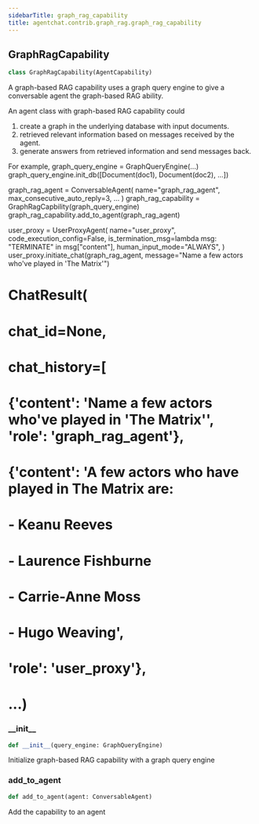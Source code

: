 ```yaml
---
sidebarTitle: graph_rag_capability
title: agentchat.contrib.graph_rag.graph_rag_capability
---
```


## GraphRagCapability

```python
class GraphRagCapability(AgentCapability)
```

A graph-based RAG capability uses a graph query engine to give a conversable agent the graph-based RAG ability.

An agent class with graph-based RAG capability could
1. create a graph in the underlying database with input documents.
2. retrieved relevant information based on messages received by the agent.
3. generate answers from retrieved information and send messages back.

For example,
graph_query_engine = GraphQueryEngine(...)
graph_query_engine.init_db([Document(doc1), Document(doc2), ...])

graph_rag_agent = ConversableAgent(
name="graph_rag_agent",
max_consecutive_auto_reply=3,
...
)
graph_rag_capability = GraphRagCapbility(graph_query_engine)
graph_rag_capability.add_to_agent(graph_rag_agent)

user_proxy = UserProxyAgent(
name="user_proxy",
code_execution_config=False,
is_termination_msg=lambda msg: "TERMINATE" in msg["content"],
human_input_mode="ALWAYS",
)
user_proxy.initiate_chat(graph_rag_agent, message="Name a few actors who've played in 'The Matrix'")

# ChatResult(
# chat_id=None,
# chat_history=[
# \{'content': 'Name a few actors who've played in 'The Matrix'', 'role': 'graph_rag_agent'},
# \{'content': 'A few actors who have played in The Matrix are:
#   - Keanu Reeves
#   - Laurence Fishburne
#   - Carrie-Anne Moss
#   - Hugo Weaving',
#   'role': 'user_proxy'},
# ...)

### \_\_init\_\_

```python
def __init__(query_engine: GraphQueryEngine)
```

Initialize graph-based RAG capability with a graph query engine

### add\_to\_agent

```python
def add_to_agent(agent: ConversableAgent)
```

Add the capability to an agent

